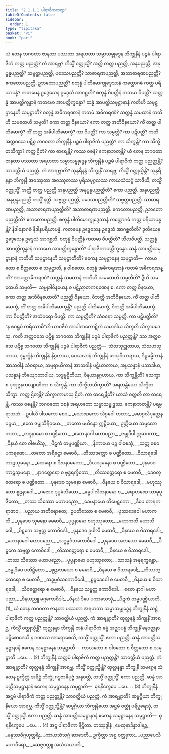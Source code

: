 ```yaml
---
title: "2.1.1.1 ပါရာဇိကကဏ္ဍ"
tableOfContents: false
sidebar:
  order: 1
type: "tipitaka"
basket: "vi"
book: "pari"
---
```



<DynamicBreadcrumb />

<Division number="201" book="pari">

<Paragraph number="662" book="pari">
ယံ တေန ဘဂဝတာ ဇာနတာ ပဿတာ အရဟတာ သမ္မာသမ္ဗုဒ္ဓေန ဘိက္ခုနီနံ ပဉ္စမံ ပါရာဇိကံ ကတ္ထ ပညတ္တံ? ကံ အာရဗ္ဘ? ကိသ္မိံ ဝတ္ထုသ္မိံ? အတ္ထိ တတ္ထ ပညတ္တိ, အနုပညတ္တိ, အနုပ္ပန္နပညတ္တိ? သဗ္ဗတ္ထပညတ္တိ, ပဒေသပညတ္တိ? သာဓာရဏပညတ္တိ, အသာဓာရဏပညတ္တိ? ဧကတောပညတ္တိ, ဥဘတောပညတ္တိ? စတုန္နံ ပါတိမောက္ခုဒ္ဒေသာနံ ကတ္ထောဂဓံ ကတ္ထ ပရိယာပန္နံ? ကတမေန ဥဒ္ဒေသေန ဥဒ္ဒေသံ အာဂစ္ဆတိ? စတုန္နံ ဝိပတ္တီနံ ကတမာ ဝိပတ္တိ? သတ္တန္နံ အာပတ္တိက္ခန္ဓာနံ ကတမော အာပတ္တိက္ခန္ဓော? ဆန္နံ အာပတ္တိသမုဋ္ဌာနာနံ ကတိဟိ သမုဋ္ဌာနေဟိ သမုဋ္ဌာတိ? စတုန္နံ အဓိကရဏာနံ ကတမံ အဓိကရဏံ? သတ္တန္နံ သမထာနံ ကတိဟိ သမထေဟိ သမ္မတိ? ကော တတ္ထ ဝိနယော? ကော တတ္ထ အဘိဝိနယော? ကိံ တတ္ထ ပါတိမောက္ခံ? ကိံ တတ္ထ အဓိပါတိမောက္ခံ? ကာ ဝိပတ္တိ? ကာ သမ္ပတ္တိ? ကာ ပဋိပတ္တိ? ကတိ အတ္ထဝသေ ပဋိစ္စ ဘဂဝတာ ဘိက္ခုနီနံ ပဉ္စမံ ပါရာဇိကံ ပညတ္တံ? ကာ သိက္ခန္တိ? ကာ သိက္ခိတသိက္ခာ? ကတ္ထ ဌိတံ? ကာ ဓာရေန္တိ? ကဿ ဝစနံ? ကေနာဘတန္တိ?
</Paragraph>

</Division>
<Division number="202" book="pari">

<Paragraph number="663" book="pari">
ယံ တေန ဘဂဝတာ ဇာနတာ ပဿတာ အရဟတာ သမ္မာသမ္ဗုဒ္ဓေန ဘိက္ခုနီနံ ပဉ္စမံ ပါရာဇိကံ ကတ္ထ ပညတ္တန္တိ? သာဝတ္ထိယံ ပညတ္တံ. ကံ အာရဗ္ဘာတိ? သုန္ဒရီနန္ဒံ ဘိက္ခုနိံ အာရဗ္ဘ. ကိသ္မိံ ဝတ္ထုသ္မိန္တိ? သုန္ဒရီနန္ဒာ ဘိက္ခုနီ အဝဿုတာ အဝဿုတဿ ပုရိသပုဂ္ဂလဿ ကာယသံသဂ္ဂံ သာဒိယိ, တသ္မိံ ဝတ္ထုသ္မိံ. အတ္ထိ တတ္ထ ပညတ္တိ အနုပညတ္တိ အနုပ္ပန္နပညတ္တီတိ? ဧကာ ပညတ္တိ. အနုပညတ္တိ အနုပ္ပန္နပညတ္တိ တသ္မိံ နတ္ထိ. သဗ္ဗတ္ထပညတ္တိ, ပဒေသပညတ္တီတိ? သဗ္ဗတ္ထပညတ္တိ. သာဓာရဏပညတ္တိ, အသာဓာရဏပညတ္တီတိ? အသာဓာရဏပညတ္တိ. ဧကတောပညတ္တိ, ဥဘတောပညတ္တီတိ? ဧကတောပညတ္တိ. စတုန္နံ ပါတိမောက္ခုဒ္ဒေသာနံ ကတ္ထောဂဓံ ကတ္ထ ပရိယာပန္နန္တိ? နိဒါနောဂဓံ နိဒါနပရိယာပန္နံ. ကတမေန ဥဒ္ဒေသေန ဥဒ္ဒေသံ အာဂစ္ဆတီတိ? ဒုတိယေန ဥဒ္ဒေသေန ဥဒ္ဒေသံ အာဂစ္ဆတိ. စတုန္နံ ဝိပတ္တီနံ ကတမာ ဝိပတ္တီတိ? သီလဝိပတ္တိ. သတ္တန္နံ အာပတ္တိက္ခန္ဓာနံ ကတမော အာပတ္တိက္ခန္ဓောတိ? ပါရာဇိကာပတ္တိက္ခန္ဓော. ဆန္နံ အာပတ္တိသမုဋ္ဌာနာနံ ကတိဟိ သမုဋ္ဌာနေဟိ သမုဋ္ဌာတီတိ? ဧကေန သမုဋ္ဌာနေန သမုဋ္ဌာတိ—  ကာယတော စ စိတ္တတော စ သမုဋ္ဌာတိ, န ဝါစတော. စတုန္နံ အဓိကရဏာနံ ကတမံ အဓိကရဏန္တိ? အာပတ္တာဓိကရဏံ? သတ္တန္နံ သမထာနံ ကတိဟိ သမထေဟိ သမ္မတီတိ? ဒွီဟိ သမထေဟိ သမ္မတိ—  သမ္မုခါဝိနယေန စ ပဋိညာတကရဏေန စ. ကော တတ္ထ ဝိနယော, ကော တတ္ထ အဘိဝိနယောတိ? ပညတ္တိ ဝိနယော, ဝိဘတ္တိ အဘိဝိနယော. ကိံ တတ္ထ ပါတိမောက္ခံ, ကိံ တတ္ထ အဓိပါတိမောက္ခန္တိ? ပညတ္တိ ပါတိမောက္ခံ, ဝိဘတ္တိ အဓိပါတိမောက္ခံ. ကာ ဝိပတ္တီတိ? အသံဝရော ဝိပတ္တိ. ကာ သမ္ပတ္တီတိ? သံဝရော သမ္ပတ္တိ. ကာ ပဋိပတ္တီတိ? “န ဧဝရူပံ ကရိဿာမီ”တိ ယာဝဇီဝံ အာပါဏကောဋိကံ သမာဒါယ သိက္ခတိ သိက္ခာပဒေသု. ကတိ အတ္ထဝသေ ပဋိစ္စ ဘဂဝတာ ဘိက္ခုနီနံ ပဉ္စမံ ပါရာဇိကံ ပညတ္တန္တိ? ဒသ အတ္ထဝသေ ပဋိစ္စ ဘဂဝတာ ဘိက္ခုနီနံ ပဉ္စမံ ပါရာဇိကံ ပညတ္တံ—  သံဃသုဋ္ဌုတာယ, သံဃဖာသုတာယ, ဒုမ္မင်္ကူနံ ဘိက္ခုနီနံ နိဂ္ဂဟာယ, ပေသလာနံ ဘိက္ခုနီနံ ဖာသုဝိဟာရာယ, ဒိဋ္ဌဓမ္မိကာနံ အာသဝါနံ သံဝရာယ, သမ္ပရာယိကာနံ အာသဝါနံ ပဋိဃာတာယ, အပ္ပသန္နာနံ ပသာဒါယ, ပသန္နာနံ ဘိယျောဘာဝါယ, သဒ္ဓမ္မဋ္ဌိတိယာ, ဝိနယာနုဂ္ဂဟာယ. ကာ သိက္ခန္တီတိ? သေက္ခာ စ ပုထုဇ္ဇနကလျာဏိကာ စ သိက္ခန္တိ. ကာ သိက္ခိတသိက္ခာတိ? အရဟန္တိယော သိက္ခိတသိက္ခာ. ကတ္ထ ဌိတန္တိ? သိက္ခာကာမာသု ဌိတံ. ကာ ဓာရေန္တီတိ? ယာသံ ဝတ္တတိ တာ ဓာရေန္တိ. ကဿ ဝစနန္တိ? ဘဂဝတော ဝစနံ အရဟတော သမ္မာသမ္ဗုဒ္ဓဿ. ကေနာဘတန္တိ? ပရမ္ပရာဘတံ—
</Paragraph>

<Paragraph number="664" type="verses" book="pari">
ဥပါလိ ဒါသကော စေဝ,_  
_သောဏကော သိဂ္ဂဝေါ တထာ;_  
_မောဂ္ဂလိပုတ္တေန ပဉ္စမာ,_  
_ဧတေ ဇမ္ဗုသိရိဝှယေ._  

</Paragraph>

<Paragraph number="665" book="pari">
_တတော မဟိန္ဒော ဣဋ္ဋိယော,_  
ဥတ္တိယော သမ္ဗလော တထာ;_  
_ဘဒ္ဒနာမော စ ပဏ္ဍိတော._  

</Paragraph>

<Paragraph number="666" type="verses" book="pari">
_ဧတေ နာဂါ မဟာပညာ,_  
_ဇမ္ဗုဒီပါ ဣဓာဂတာ;_  
_ဝိနယံ တေ ဝါစယိံသု,_  
_ပိဋကံ တမ္ဗပဏ္ဏိယာ._  

</Paragraph>

<Paragraph number="667" type="verses" book="pari">
_နိကာယေ ပဉ္စ ဝါစေသုံ,_  
_သတ္တ စေဝ ပကရဏေ;_  
_တတော အရိဋ္ဌော မေဓာဝီ,_  
_တိဿဒတ္တော စ ပဏ္ဍိတော._  

</Paragraph>

<Paragraph number="668" type="verses" book="pari">
_ဝိသာရဒေါ ကာဠသုမနော,_  
_ထေရော စ ဒီဃနာမကော;_  
_ဒီဃသုမနော စ ပဏ္ဍိတော._  

</Paragraph>

<Paragraph number="669" type="verses" book="pari">
_ပုနဒေဝ ကာဠသုမနော,_  
_နာဂတ္ထေရော စ ဗုဒ္ဓရက္ခိတော;_  
_တိဿတ္ထေရော စ မေဓာဝီ,_  
_ဒေဝတ္ထေရော စ ပဏ္ဍိတော._  

</Paragraph>

<Paragraph number="670" type="verses" book="pari">
_ပုနဒေဝ သုမနော မေဓာဝီ,_  
_ဝိနယေ စ ဝိသာရဒေါ;_  
_ဗဟုဿုတော စူဠနာဂေါ,_  
_ဂဇောဝ ဒုပ္ပဓံသိယော._  

</Paragraph>

<Paragraph number="671" type="verses" book="pari">
_ဓမ္မပါလိတနာမော စ,_  
_ရောဟဏေ သာဓုပူဇိတော;_  
_တဿ သိဿော မဟာပညော,_  
_ခေမနာမော တိပေဋကော._  

</Paragraph>

<Paragraph number="672" type="verses" book="pari">
_ဒီပေ တာရကရာဇာဝ,_  
_ပညာယ အတိရောစထ;_  
ဥပတိဿော စ မေဓာဝီ,_  
_ဖုဿဒေဝေါ မဟာကထီ._  

</Paragraph>

<Paragraph number="673" type="verses" book="pari">
_ပုနဒေဝ သုမနော မေဓာဝီ,_  
_ပုပ္ဖနာမော ဗဟုဿုတော;_  
_မဟာကထီ မဟာသိဝေါ,_  
_ပိဋကေ သဗ္ဗတ္ထ ကောဝိဒေါ._  

</Paragraph>

<Paragraph number="674" type="verses" book="pari">
_ပုနဒေဝ ဥပါလိ မေဓာဝီ,_  
_ဝိနယေ စ ဝိသာရဒေါ;_  
_မဟာနာဂေါ မဟာပညော,_  
_သဒ္ဓမ္မဝံသကောဝိဒေါ._  

</Paragraph>

<Paragraph number="675" type="verses" book="pari">
_ပုနဒေဝ အဘယော မေဓာဝီ,_  
_ပိဋကေ သဗ္ဗတ္ထ ကောဝိဒေါ;_  
_တိဿတ္ထေရော စ မေဓာဝီ,_  
_ဝိနယေ စ ဝိသာရဒေါ._  

</Paragraph>

<Paragraph number="676" type="verses" book="pari">
_တဿ သိဿော မဟာပညော,_  
_ပုပ္ဖနာမော ဗဟုဿုတော;_  
_သာသနံ အနုရက္ခန္တော,_  
_ဇမ္ဗုဒီပေ ပတိဋ္ဌိတော._  

</Paragraph>

<Paragraph number="677" type="verses" book="pari">
_စူဠာဘယော စ မေဓာဝီ,_  
_ဝိနယေ စ ဝိသာရဒေါ;_  
_တိဿတ္ထေရော စ မေဓာဝီ,_  
_သဒ္ဓမ္မဝံသကောဝိဒေါ._  

</Paragraph>

<Paragraph number="678" type="verses" book="pari">
_စူဠဒေဝေါ စ မေဓာဝီ,_  
_ဝိနယေ စ ဝိသာရဒေါ;_  
_သိဝတ္ထေရော စ မေဓာဝီ,_  
_ဝိနယေ သဗ္ဗတ္ထ ကောဝိဒေါ._  

</Paragraph>

<Paragraph number="679" type="verses" book="pari">
_ဧတေ နာဂါ မဟာပညာ,_  
_ဝိနယညူ မဂ္ဂကောဝိဒါ;_  
_ဝိနယံ ဒီပေ ပကာသေသုံ,_  
_ပိဋကံ တမ္ဗပဏ္ဏိယာတိ. (1)_  

</Paragraph>

</Division>
<Division number="203" book="pari">

<Paragraph number="680" book="pari">
ယံ တေန ဘဂဝတာ ဇာနတာ ပဿတာ အရဟတာ သမ္မာသမ္ဗုဒ္ဓေန ဘိက္ခုနီနံ ဆဋ္ဌံ ပါရာဇိကံ ကတ္ထ ပညတ္တန္တိ? သာဝတ္ထိယံ ပညတ္တံ. ကံ အာရဗ္ဘာတိ? ထုလ္လနန္ဒံ ဘိက္ခုနိံ အာရဗ္ဘ. ကိသ္မိံ ဝတ္ထုသ္မိန္တိ? ထုလ္လနန္ဒာ ဘိက္ခုနီ ဇာနံ ပါရာဇိကံ ဓမ္မံ အဇ္ဈာပန္နံ ဘိက္ခုနိံ နေဝတ္တနာ ပဋိစောဒေသိ န ဂဏဿ အာရောစေသိ, တသ္မိံ ဝတ္ထုသ္မိံ. ဧကာ ပညတ္တိ. ဆန္နံ အာပတ္တိသမုဋ္ဌာနာနံ ဧကေန သမုဋ္ဌာနေန သမုဋ္ဌာတိ—  ကာယတော စ ဝါစတော စ စိတ္တတော စ သမုဋ္ဌာတိ …ပေ… . (2)
</Paragraph>

</Division>
<Division number="204" book="pari">

<Paragraph number="681" book="pari">
ဘိက္ခုနီနံ သတ္တမံ ပါရာဇိကံ ကတ္ထ ပညတ္တန္တိ? သာဝတ္ထိယံ ပညတ္တံ. ကံ အာရဗ္ဘာတိ? ထုလ္လနန္ဒံ ဘိက္ခုနိံ အာရဗ္ဘ. ကိသ္မိံ ဝတ္ထုသ္မိန္တိ? ထုလ္လနန္ဒာ ဘိက္ခုနီ သမဂ္ဂေန သံဃေန ဥက္ခိတ္တံ အရိဋ္ဌံ ဘိက္ခုံ ဂဒ္ဓဗာဓိပုဗ္ဗံ အနုဝတ္တိ, တသ္မိံ ဝတ္ထုသ္မိံ. ဧကာ ပညတ္တိ. ဆန္နံ အာပတ္တိသမုဋ္ဌာနာနံ ဧကေန သမုဋ္ဌာနေန သမုဋ္ဌာတိ—  ဓုရနိက္ခေပေ …ပေ… . (3)
</Paragraph>

</Division>
<Division number="205" book="pari">

<Paragraph number="682" book="pari">
ဘိက္ခုနီနံ အဋ္ဌမံ ပါရာဇိကံ ကတ္ထ ပညတ္တန္တိ? သာဝတ္ထိယံ ပညတ္တံ. ကံ အာရဗ္ဘာတိ? ဆဗ္ဗဂ္ဂိယာ ဘိက္ခုနိယော အာရဗ္ဘ. ကိသ္မိံ ဝတ္ထုသ္မိန္တိ? ဆဗ္ဗဂ္ဂိယာ ဘိက္ခုနိယော အဋ္ဌမံ ဝတ္ထုံ ပရိပူရေသုံ, တသ္မိံ ဝတ္ထုသ္မိံ. ဧကာ ပညတ္တိ. ဆန္နံ အာပတ္တိသမုဋ္ဌာနာနံ ဧကေန သမုဋ္ဌာနေန သမုဋ္ဌာတိ—  ဓုရနိက္ခေပေ …ပေ… . (4)

</Paragraph>
</Division>

<Paragraph number="683" type="center" book="pari">
အဋ္ဌ ပါရာဇိကာ နိဋ္ဌိတာ.



</Paragraph>

<Paragraph number="684" type="center" book="pari">
တဿုဒ္ဒါနံ


</Paragraph>

<Paragraph number="685" type="verses" book="pari">
_မေထုနာဒိန္နာဒါနဉ္စ,_  
_မနုဿဝိဂ္ဂဟုတ္တရိ;_  
_ကာယသံသဂ္ဂံ ဆာဒေတိ,_  
ဥက္ခိတ္တာ အဋ္ဌ ဝတ္ထုကာ;_  
_ပညာပေသိ မဟာဝီရော,_  
_ဆေဇ္ဇဝတ္ထူ အသံသယာတိ._
</Paragraph>